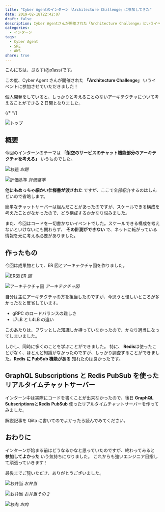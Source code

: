 ```yaml
---
title: "Cyber Agentのインターン「Architecture Challenge」に参加してきた"
date: 2019-02-18T22:42:07
draft: false
description: Cyber Agentさんが開催された「Architecture Challenge」というイベントに参加し、アーキテクチャについて学んできました。
categories:
  - インターン
tags:
  - Cyber Agent
  - SRE
  - AWS
share: true
---
```


こんにちは、ぷらす([@p1ass](https://twitter.com/p1ass))です。

この度、Cyber Agent さんが開催された **「Architecture Challenge」** いうイベントに参加させていただきました！

<ExLinkCard url="https://www.cyberagent.co.jp/careers/students/event/detail/id=22634" />

個人開発をしていると、しっかりと考えることのないアーキテクチャについて考えることができる 2 日間となりました。

{/* <!--more--> */}

![トップ](./top.jpg)

## 概要

今回のインターンのテーマは **「架空のサービスのチャット機能部分のアーキテクチャを考える」** いうものでした。

![お題](./theme.png)
_お題_

![評価基準](./review.png)
_評価基準_

**他にもめっちゃ細かい仕様書が渡された** ですが、ここで全部紹介するのはしんどいので省略します。

簡単なチャットサーバーは組んだことがあったのですが、スケールできる構成を考えたことがなかったので、どう構成するかかなり悩みました。

また、今回はコードを一切書かないイベントでした。スケールできる構成を考えないといけないにも関わらず、 **その計測ができない** で、ネットに転がっている情報を元に考える必要がありました。

## 作ったもの

今回は成果物として、ER 図とアーキテクチャ図を作りました。

![ER図](./er.png)
_ER 図_

![アーキテクチャ図](./architecture.jpg)
_アーキテクチャ図_

自分は主にアーキテクチャの方を担当したのですが、今思うと怪しいところが多かったなと反省しています。

- gRPC のロードバランスの難しさ
- L7LB と L4LB の違い

このあたりは、フワッとした知識しか持っていなかったので、かなり適当になってしまいました。

しかし、同時に多くのことを学ぶことができました。
特に、 **Redis**は使ったことがなく、ほとんど知識がなかったのですが、しっかり調査することができました。**Redis に PubSub 機能がある** 知れたのは良かったです。

## GraphQL Subscriptions と Redis PubSub を使ったリアルタイムチャットサーバー

インターン中は実際にコードを書くことが出来なかったので、後日 **GraphQL Subscriptions**と**Redis PubSub** 使ったリアルタイムチャットサーバーを作ってみました。

<ExLinkCard url="https://github.com/p1ass/graphql-redis-realtime-chat" />

解説記事を Qiita に書いてのでよかったら読んでみてください。

<ExLinkCard url="https://qiita.com/p1ass/items/462209fe73ece1238d85" />

## おわりに

インターンが始まる前はどうなるかなと思っていたのですが、終わってみると **参加してよかった** いう気持ちになりました。
これからも強いエンジニア目指して頑張っていきます！

最後までご覧いただき、ありがとうございました。

![お弁当](./lunch-1.jpg)
_お弁当_

![お弁当](./lunch-2.jpg)
_お弁当その２_

![お肉](./niku.jpg)
_お肉_
